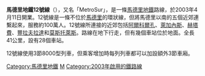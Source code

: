 '''馬德里地鐵12號線'''（{{lang-es|Línea 12}}），又名「MetroSur」，是一條[[馬德里地鐵|馬德里地鐵]]路線，於2003年4月11日開業。12號線是一條不位於[[馬德里|馬德里]]的環狀線，但將馬德里以南的五個近郊連繫起來，服務約100萬人。12號線所連接的近郊包括[[阿爾科爾孔|阿爾科爾孔]]、[[萊加內斯|萊加內斯]]、[[赫塔費|赫塔費]]、[[豐拉夫拉達|豐拉夫拉達]]和[[莫斯托萊斯|莫斯托萊斯]]。路線在地下行走，但有幾個車站位於地面。全長41公里，設有28個車站。

12號線使用3節8000型列車，但乘客增加時每列列車都可以加設額外3節車廂。

{{馬德里地鐵12號線}}
{{馬德里地鐵}}

[[Category:馬德里地鐵|Category:馬德里地鐵]]
[[Category:铁路环线|M]]
[[Category:2003年啟用的鐵路線|Category:2003年啟用的鐵路線]]